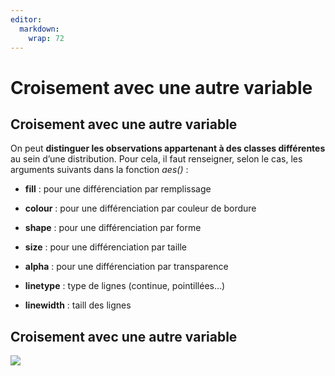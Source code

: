 ```yaml
---
editor: 
  markdown: 
    wrap: 72
---
```


# Croisement avec une autre variable {.backgroundTitre}

## Croisement avec une autre variable {.backgroundTitre}

On peut **distinguer les observations appartenant à des classes
différentes** au sein d'une distribution. Pour cela, il faut renseigner,
selon le cas, les arguments suivants dans la fonction *aes()* :

-   **fill** : pour une différenciation par remplissage

-   **colour** : pour une différenciation par couleur de bordure

-   **shape** : pour une différenciation par forme

-   **size** : pour une différenciation par taille

-   **alpha** : pour une différenciation par transparence

-   **linetype** : type de lignes (continue, pointillées…)

-   **linewidth** : taill des lignes

## Croisement avec une autre variable {.backgroundTitre}

![](img/clipboard-croisement1.png){fig-align="center"}

